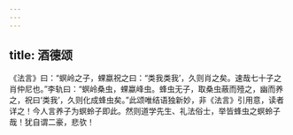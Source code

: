 ```yaml
---
---
---
```

title: 酒德颂
---

《法言》曰：“螟岭之子，蜾蠃祝之曰：“类我类我’，久则肖之矣。速哉七十子之肖仲尼也。”李轨曰：“螟岭桑虫，蜾蠃峰虫。蜂虫无子，取桑虫蔽而殪之，幽而养之，祝曰‘类我’，久则化成蜂虫矣。”此颂唯结语独新妙，非《法言》引用意，读者详之！今人言养子为螟蛉子即此。然则道学先生、礼法俗士，举皆蜂虫之螟蛉子哉！犹自谓二豪，悲欤！
